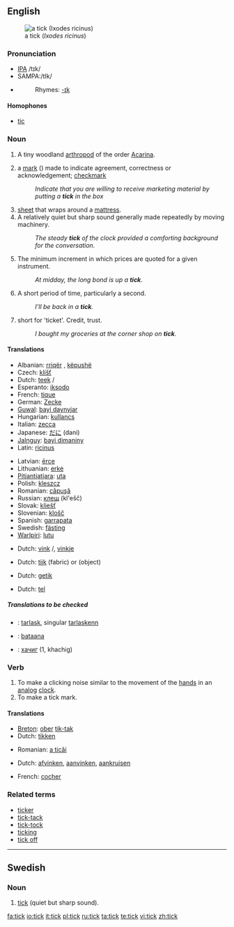 {{wikipedia|Tick (disambiguation)|tick}}
==English==

[[Image:Tick_2_%28aka%29.jpg|thumb|a tick (''Ixodes ricinus'')]]

===Pronunciation===
*[[w:IPA|IPA]] /tɪk/
*SAMPA:/tIk/
*{{audio|en-us-tick.ogg|Audio (US)}}
*:Rhymes: [[Rhymes:English:-ɪk|-ɪk]]

====Homophones====
*[[tic]]

===Noun===
{{en-noun}}

# {{context|fauna}} A tiny woodland [[arthropod]] of the order [[Acarina]].
# {{UK}} a [[mark]] ({{unicode|✓}}) made to indicate agreement, correctness or acknowledgement; [[checkmark]]
#:''Indicate that you are willing to receive marketing material by putting a '''tick''' in the box''
# [[sheet]] that wraps around a [[mattress]].
# A relatively quiet but sharp sound generally made repeatedly by moving machinery.
#: ''The steady '''tick''' of the clock provided a comforting background for the conversation.''
# {{trading}} The minimum increment in which prices are quoted for a given instrument.
#: ''At midday, the long bond is up a '''tick'''.''
# {{colloquial}} A short period of time, particularly a second.
#: ''I'll be back in a '''tick'''.''
# {{context|UK|colloquial}} short for 'ticket'. Credit, trust.
#: ''I bought my groceries at the corner shop on '''tick'''.''

====Translations====
{{trans-top|arthropod}}
*Albanian: [[rriqër]] {{m}}, [[këpushë]] {{f}}
*Czech: [[klíšť]] {{m}}
*Dutch: [[teek]] {{f}}/{{m}}
*Esperanto: [[iksodo]]
*French: [[tique]] {{f}}
*German: [[Zecke]] {{f}}
*[[Guwal]]: [[bayi daynyjar]]
*Hungarian: [[kullancs]]
*Italian: [[zecca]] {{f}}
*Japanese: [[だに]] (dani)
*[[Jalnguy]]: [[bayi dimaniny]]
*Latin: [[ricinus]] {{m}}
{{trans-mid}}
*Latvian: [[ērce]] {{m}}
*Lithuanian: [[erkė]] {{m}}
*[[Pitjantjatjara]]: [[uta]]
*Polish: [[kleszcz]] {{m}}
*Romanian: [[căpuşă]] {{f}}
*Russian: [[клещ]] (kl'ešč) {{m}}
*Slovak: [[kliešť]] {{m}}
*Slovenian: [[klošč]] {{m}}
*Spanish: [[garrapata]] {{f}}
*Swedish: [[fästing]] {{c}}
*[[Warlpiri]]: [[lutu]]
{{trans-bottom}}

{{trans-top|checkmark}}
*Dutch: [[vink]] {{f}}/{{m}}, [[vinkje]] {{n}}
{{trans-mid}}
{{trans-bottom}}

{{trans-top|sheet around a mattress}}
*Dutch: [[tijk]] {{n}} (fabric) or {{m}} (object)
{{trans-mid}}
{{trans-bottom}}

{{trans-top|quiet but sharp sound}}
*Dutch: [[getik]] {{n}}
{{trans-mid}}
{{trans-bottom}}

{{trans-top|minimum increment}}
{{trans-mid}}
{{trans-bottom}}

{{trans-top|short period of time}}
*Dutch: [[tel]] {{m}}
{{trans-mid}}
{{trans-bottom}}

=====Translations to be checked=====
{{checktrans}}
*{{ttbc|Breton}}: [[tarlask]], singular [[tarlaskenn]] {{f}}
*{{ttbc|Isthmus Zapotec}}: [[bataana]]
*{{ttbc|Mongolian}}: [[хачиг]] (1, khachig)

===Verb===
{{en-verb}}

# To make a clicking noise similar to the movement of the [[hand]]s in an [[analog]] [[clock]].
# To make a tick mark.

====Translations====
{{trans-top|make a clicking noise}}
*[[Breton]]: [[ober]] [[tik-tak]]
*Dutch: [[tikken]]
{{trans-mid}}
*Romanian: [[a ticăi]]
{{trans-bottom}}

{{trans-top|make a tick mark}}
*Dutch: [[afvinken]], [[aanvinken]], [[aankruisen]]
{{trans-mid}}
*French: [[cocher]]
{{trans-bottom}}

===Related terms===
*[[ticker]]
*[[tick-tack]]
*[[tick-tock]]
*[[ticking]]
*[[tick off]]

----

==Swedish==

===Noun===
{{infl|sv|noun|g=n}}
{{sv-noun-irreg-n}}

# [[tick#English|tick]] (quiet but sharp sound).

[[fa:tick]]
[[io:tick]]
[[it:tick]]
[[pl:tick]]
[[ru:tick]]
[[ta:tick]]
[[te:tick]]
[[vi:tick]]
[[zh:tick]]
